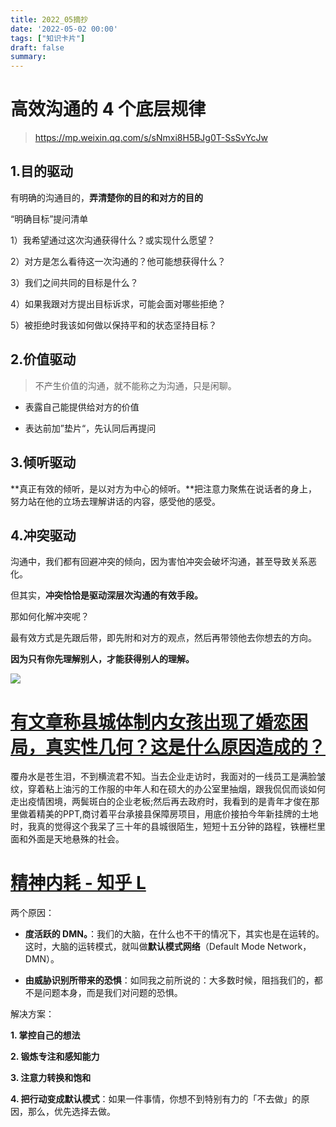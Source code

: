 ```yaml
---
title: 2022_05摘抄
date: '2022-05-02 00:00'
tags: ["知识卡片"]
draft: false
summary: 
---
```

# 高效沟通的 4 个底层规律

> https://mp.weixin.qq.com/s/sNmxi8H5BJg0T-SsSvYcJw

## 1.目的驱动

有明确的沟通目的，**弄清楚你的目的和对方的目的**

“明确目标”提问清单

1）我希望通过这次沟通获得什么？或实现什么愿望？

2）对方是怎么看待这一次沟通的？他可能想获得什么？

3）我们之间共同的目标是什么？

4）如果我跟对方提出目标诉求，可能会面对哪些拒绝？

5）被拒绝时我该如何做以保持平和的状态坚持目标？

## 2.价值驱动

> 不产生价值的沟通，就不能称之为沟通，只是闲聊。

* 表露自己能提供给对方的价值

* 表达前加”垫片“，先认同后再提问

## 3.倾听驱动

**真正有效的倾听，是以对方为中心的倾听。**把注意力聚焦在说话者的身上，努力站在他的立场去理解讲话的内容，感受他的感受。

## 4.冲突驱动

沟通中，我们都有回避冲突的倾向，因为害怕冲突会破坏沟通，甚至导致关系恶化。

但其实，**冲突恰恰是驱动深层次沟通的有效手段。**

那如何化解冲突呢？

最有效方式是先跟后带，即先附和对方的观点，然后再带领他去你想去的方向。

**因为只有你先理解别人，才能获得别人的理解。**

![](https://images.scar.site/20220510003425.png)

# [有文章称县城体制内女孩出现了婚恋困局，真实性几何？这是什么原因造成的？](https://www.zhihu.com/question/531940348/answer/2480275924)

覆舟水是苍生泪，不到横流君不知。当去企业走访时，我面对的一线员工是满脸皱纹，穿着粘上油污的工作服的中年人和在硕大的办公室里抽烟，跟我侃侃而谈如何走出疫情困境，两鬓斑白的企业老板;然后再去政府时，我看到的是青年才俊在那里做着精美的PPT,商讨着平台承接县保障房项目，用底价接拍今年新挂牌的土地时，我真的觉得这个我呆了三十年的县城很陌生，短短十五分钟的路程，铁栅栏里面和外面是天地悬殊的社会。

# [精神内耗 - 知乎 L](https://www.zhihu.com/question/463287315/answer/2014947170?utm_source=wechat_session&utm_medium=social&utm_oi=544910927145914368&utm_content=group3_Answer&utm_campaign=shareopn#!)

两个原因：

* **度活跃的 DMN。**：我们的大脑，在什么也不干的情况下，其实也是在运转的。这时，大脑的运转模式，就叫做**默认模式网络**（Default Mode Network，DMN）。

* **由威胁识别所带来的恐惧**：如同我之前所说的：大多数时候，阻挡我们的，都不是问题本身，而是我们对问题的恐惧。

解决方案：

**1. 掌控自己的想法**

**2. 锻炼专注和感知能力**

**3. 注意力转换和饱和**

**4. 把行动变成默认模式**：如果一件事情，你想不到特别有力的「不去做」的原因，那么，优先选择去做。
